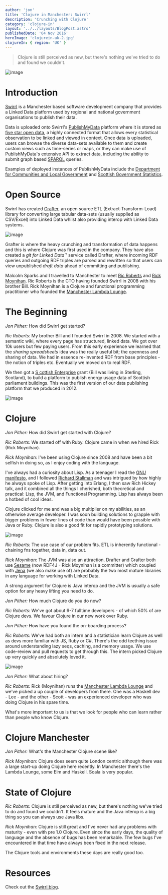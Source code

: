 ```yaml
---
author: 'jon'
title: 'Clojure in Manchester: Swirrl'
description: 'Crunching with Clojure'
category: 'clojure-in'
layout: '../../layouts/BlogPost.astro'
publishedDate: '04 Nov 2016'
heroImage: 'clojurein-uk-2.jpg'
clojureIn: { region: 'UK' }
---
```



> Clojure is still perceived as new, but there's nothing we've tried to
> do and found we couldn't.


<Image alt='image' src={im} />

# Introduction

[Swirrl](http://www.swirrl.com/) is a Manchester based software
development company that provides a Linked Data platform used by
regional and national government organisations to publish their data.

Data is uploaded onto Swirrl's
[PublishMyData](http://www.swirrl.com/publishmydata) platform where it
is stored as [five star open data](http://5stardata.info/en/), a highly
connected format that allows every statistical observation to be linked
and viewed in context. Once data is uploaded, users can browse the
diverse data-sets available to them and create custom views such as
time-series or maps, or they can make use of PublishMyData's extensive
API to extract data, including the ability to submit graph based
[SPARQL](https://en.wikipedia.org/wiki/SPARQL) queries.

Examples of deployed instances of PublishMyData include the [Department
for Communities and Local Government](http://opendatacommunities.org/)
and [Scottish Government Statistics](http://statistics.gov.scot/).

# Open Source

Swirrl has created [Grafter](https://github.com/Swirrl/grafter), an open
source ETL (Extract-Transform-Load) library for converting large tabular
data-sets (usually supplied as CSV/Excel) into Linked Data whilst also
providing interop with Linked Data systems.


<Image alt='image' src={sw} />

Grafter is where the heavy crunching and transformation of data happens
and this is where Clojure was first used in the company. They have also
created a _git for Linked Data\`_\' service called Drafter, where
incoming RDF queries and outgoing RDF triples are parsed and rewritten
so that users can view unpublished _draft data_ ahead of committing and
publishing.

Malcolm Sparks and I travelled to Manchester to meet [Ric
Roberts](https://twitter.com/RicRoberts) and [Rick
Moynihan](https://twitter.com/RickMoynihan). Ric Roberts is the CTO
having founded Swirrl in 2008 with his brother Bill. Rick Moynihan is a
Clojure and functional programming practitioner who founded the
[Manchester Lambda Lounge](http://www.lambdalounge.org.uk/).

# The Beginning

_Jon Pither:_ How did Swirrl get started?

_Ric Roberts:_ My brother Bill and I founded Swirrl in 2008. We started
with a semantic wiki, where every page has structured, linked data. We
got over 10k users but few paying users. From this early experience we
learned that the _sharing spreadsheets_ idea was the really useful bit;
the openness and sharing of data. We had in essence re-invented RDF from
base principles - the notion of triples etc. Eventually we moved on to
real RDF.

We then got a [S
cottish Enterprise](https://www.scottish-enterprise.com)
grant (Bill was living in Sterling, Scotland), to build a platform to
publish energy usage data of Scottish parliament buildings. This was the
first version of our data publishing platform that we produced in 2012.


<Image alt='image' src={sl} />

# Clojure

_Jon Pither:_ How did Swirrl get started with Clojure?

_Ric Roberts:_ We started off with Ruby. Clojure came in when we hired
Rick (Rick Moynihan).

_Rick Moynihan:_ I've been using Clojure since 2008 and have been a bit
selfish in doing so, as I enjoy coding with the language.

I've always had a curiosity about Lisp. As a teenager I read the [GNU
manifesto](https://www.gnu.org/gnu/manifesto.en.html), and I followed
[Richard Stallman](https://stallman.org/) and was intrigued by how
highly he always spoke of Lisp. After getting into Erlang, I then saw
Rich Hickey talk, and it combined all the things I cherished, both
theoretical and practical: Lisp, the JVM, and Functional Programming.
Lisp has always been a hotbed of cool ideas.

Clojure clicked for me and was a big multiplier on my abilities, as an
otherwise average developer. I was soon building solutions to grapple
with bigger problems in fewer lines of code than would have been
possible with Java or Ruby. Clojure is also a good fit for rapidly
prototyping solutions.


<Image alt='image' src={ll} />

_Ric Roberts:_ The use case of our problem fits. ETL is inherently
functional - chaining fns together, data in, data out.

_Rick Moynihan:_ The JVM was also an attraction. Drafter and Grafter
both use [Sesame](http://rdf4j.org/) (now RDF4J - Rick Moynihan is a
committer) which coupled with
[Jena](https://jena.apache.org/documentation/sdb/) (we also make use of)
are probably the two most mature libraries in any language for working
with Linked Data.

A strong argument for Clojure is Java interop and the JVM is usually a
safe option for any heavy lifting you need to do.

_Jon Pither:_ How much Clojure do you do now?

_Ric Roberts:_ We've got about 6-7 fulltime developers - of which 50% of
are Clojure devs. We favour Clojure in our new work over Ruby.

_Jon Pither:_ How have you found the on-boarding process?

_Ric Roberts:_ We've had both an intern and a statistician learn Clojure
as well as devs more familiar with JS, Ruby or C#. There's the odd
teething issue around understanding lazy seqs, caching, and memory
usage. We use code-review and pull requests to get through this. The
intern picked Clojure up very quickly and absolutely loved it.


<Image alt='image' src={si} />

_Jon Pither:_ What about hiring?

_Ric Roberts:_ Rick (Moynihan) runs the [Manchester Lambda
Lounge](http://www.lambdalounge.org.uk/) and we've picked a up couple of
developers from there. One was a Haskell dev - Lee - and the other -
Scott - was an experienced developer who was doing Clojure in his spare
time.

What's more important to us is that we look for people who can learn
rather than people who know Clojure.

# Clojure Manchester

_Jon Pither:_ What's the Manchester Clojure scene like?

_Rick Moynihan:_ Clojure does seem quite London centric although there
was a large start-up doing Clojure here recently. In Manchester there's
the Lambda Lounge, some Elm and Haskell. Scala is very popular.

# State of Clojure

_Ric Roberts:_ Clojure is still perceived as new, but there's nothing
we've tried to do and found we couldn't. It feels mature and the Java
interop is a big thing so you can always use Java libs.

_Rick Moynihan:_ Clojure is still great and I've never had any problems
with maturity - even with pre 1.0 Clojure. Even since the early days,
the quality of language and the absence of bugs has been remarkable. The
few bugs I've encountered in that time have always been fixed in the
next release.

The Clojure tools and environments these days are really good too.

# Resources

Check out the [Swirrl blog](http://medium.swirrl.com/).
